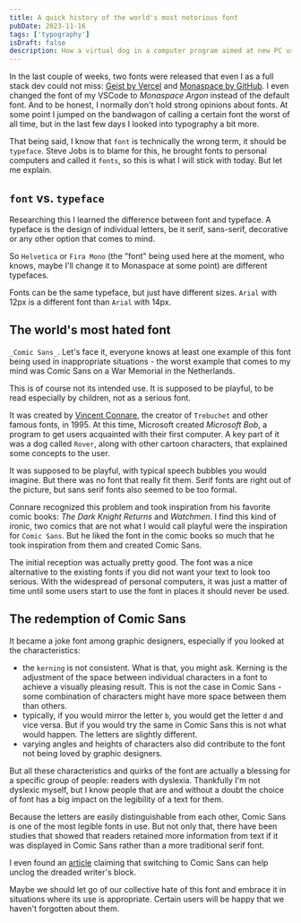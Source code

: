 ```yaml
---
title: A quick history of the world's most notorious font
pubDate: 2023-11-16
tags: ['typography']
isDraft: false
description: How a virtual dog in a computer program aimed at new PC users and children changed the world of typography
---
```


In the last couple of weeks, two fonts were released that even I as a full stack dev could not miss: [Geist by Vercel](https://vercel.org/font) and [Monaspace by GitHub](https://monaspace.githubnext.com).
I even changed the font of my VSCode to _Monaspace Argon_ instead of the default font. And to be honest, I normally don't hold strong opinions about fonts. At some point I jumped on the bandwagon of calling a certain font the worst of all time, but in the last few days I looked into typography a bit more.

That being said, I know that `font` is technically the wrong term, it should be `typeface`. Steve Jobs is to blame for this, he brought fonts to personal computers and called it `fonts`, so this is what I will stick with today. But let me explain.

## `font` vs. `typeface`

Researching this I learned the difference between font and typeface. A typeface is the design of individual letters, be it serif, sans-serif, decorative or any other option that comes to mind. 

So `Helvetica` or `Fira Mono` (the "font" being used here at the moment, who knows, maybe I'll change it to Monaspace at some point) are different typefaces. 

Fonts can be the same typeface, but just have different sizes. `Arial` with 12px is a different font than `Arial` with 14px.

## The world's most hated font

`_Comic Sans_`. Let's face it, everyone knows at least one example of this font being used in inappropriate situations - the worst example that comes to my mind was Comic Sans on a War Memorial in the Netherlands. 

This is of course not its intended use. It is supposed to be playful, to be read especially by children, not as a serious font.

It was created by [Vincent Connare](https://en.wikipedia.org/wiki/Vincent_Connare), the creator of `Trebuchet` and other famous fonts, in 1995. At this time, Microsoft created _Microsoft Bob_, a program to get users acquainted with their first computer. A key part of it was a dog called `Rover`, along with other cartoon characters, that explained some concepts to the user.

It was supposed to be playful, with typical speech bubbles you would imagine. But there was no font that really fit them. Serif fonts are right out of the picture, but sans serif fonts also seemed to be too formal.

Connare recognized this problem and took inspiration from his favorite comic books: _The Dark Knight Returns_ and _Watchmen_. I find this kind of ironic, two comics that are not what I would call playful were the inspiration for `Comic Sans`. But he liked the font in the comic books so much that he took inspiration from them and created Comic Sans.

The initial reception was actually pretty good. The font was a nice alternative to the existing fonts if you did not want your text to look too serious. With the widespread of personal computers, it was just a matter of time until some users start to use the font in places it should never be used.

## The redemption of Comic Sans

It became a joke font among graphic designers, especially if you looked at the characteristics:

- the `kerning` is not consistent. What is that, you might ask. Kerning is the adjustment of the space between individual characters in a font to achieve a visually pleasing result. This is not the case in Comic Sans - some combination of characters might have more space between them than others.
- typically, if you would mirror the letter `b`, you would get the letter `d` and vice versa. But if you would try the same in Comic Sans this is not what would happen. The letters are slightly different.
- varying angles and heights of characters also did contribute to the font not being loved by graphic designers.

But all these characteristics and quirks of the font are actually a blessing for a specific group of people: readers with dyslexia. Thankfully I'm not dyslexic myself, but I know people that are and without a doubt the choice of font has a big impact on the legibility of a text for them.

Because the letters are easily distinguishable from each other, Comic Sans is one of the most legible fonts in use. But not only that, there have been studies that showed that readers retained more information from text if it was displayed in Comic Sans rather than a more traditional serif font. 

I even found an [article](https://www.themarysue.com/comic-sans-writing) claiming that switching to Comic Sans can help unclog the dreaded writer's block.

Maybe we should let go of our collective hate of this font and embrace it in situations where its use is appropriate. Certain users will be happy that we haven't forgotten about them.
